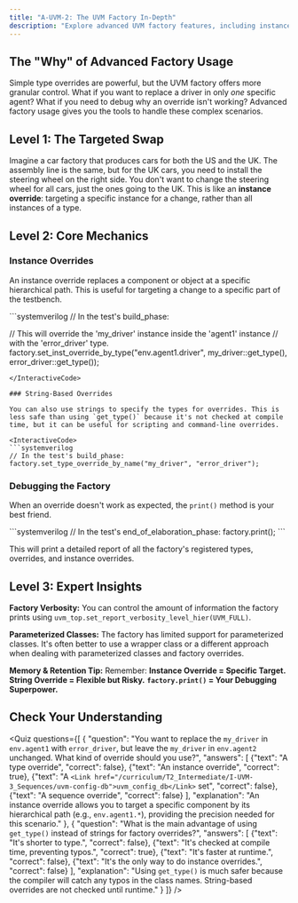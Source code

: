 ```yaml
---
title: "A-UVM-2: The UVM Factory In-Depth"
description: "Explore advanced UVM factory features, including instance overrides, string-based overrides, and debugging techniques."
---
```



## The "Why" of Advanced Factory Usage

Simple type overrides are powerful, but the UVM factory offers more granular control. What if you want to replace a driver in only *one* specific agent? What if you need to debug why an override isn't working? Advanced factory usage gives you the tools to handle these complex scenarios.

## Level 1: The Targeted Swap

Imagine a car factory that produces cars for both the US and the UK. The assembly line is the same, but for the UK cars, you need to install the steering wheel on the right side. You don't want to change the steering wheel for all cars, just the ones going to the UK. This is like an **instance override**: targeting a specific instance for a change, rather than all instances of a type.

## Level 2: Core Mechanics

### Instance Overrides

An instance override replaces a component or object at a specific hierarchical path. This is useful for targeting a change to a specific part of the testbench.

<InteractiveCode>
```systemverilog
// In the test's build_phase:

// This will override the 'my_driver' instance inside the 'agent1' instance
// with the 'error_driver' type.
factory.set_inst_override_by_type("env.agent1.driver",
                                  my_driver::get_type(),
                                  error_driver::get_type());
```
</InteractiveCode>

### String-Based Overrides

You can also use strings to specify the types for overrides. This is less safe than using `get_type()` because it's not checked at compile time, but it can be useful for scripting and command-line overrides.

<InteractiveCode>
```systemverilog
// In the test's build_phase:
factory.set_type_override_by_name("my_driver", "error_driver");
```
</InteractiveCode>

### Debugging the Factory

When an override doesn't work as expected, the `print()` method is your best friend.

<InteractiveCode>
```systemverilog
// In the test's end_of_elaboration_phase:
factory.print();
```
</InteractiveCode>

This will print a detailed report of all the factory's registered types, overrides, and instance overrides.

## Level 3: Expert Insights

**Factory Verbosity:** You can control the amount of information the factory prints using `uvm_top.set_report_verbosity_level_hier(UVM_FULL)`.

**Parameterized Classes:** The factory has limited support for parameterized classes. It's often better to use a wrapper class or a different approach when dealing with parameterized classes and factory overrides.

**Memory & Retention Tip:** Remember: **Instance Override = Specific Target.** **String Override = Flexible but Risky.** **`factory.print()` = Your Debugging Superpower.**

## Check Your Understanding

<Quiz questions={[
    {
      "question": "You want to replace the `my_driver` in `env.agent1` with `error_driver`, but leave the `my_driver` in `env.agent2` unchanged. What kind of override should you use?",
      "answers": [
        {"text": "A type override", "correct": false},
        {"text": "An instance override", "correct": true},
        {"text": "A `<Link href="/curriculum/T2_Intermediate/I-UVM-3_Sequences/uvm-config-db">uvm_config_db</Link>` set", "correct": false},
        {"text": "A sequence override", "correct": false}
      ],
      "explanation": "An instance override allows you to target a specific component by its hierarchical path (e.g., `env.agent1.*`), providing the precision needed for this scenario."
    },
    {
      "question": "What is the main advantage of using `get_type()` instead of strings for factory overrides?",
      "answers": [
        {"text": "It's shorter to type.", "correct": false},
        {"text": "It's checked at compile time, preventing typos.", "correct": true},
        {"text": "It's faster at runtime.", "correct": false},
        {"text": "It's the only way to do instance overrides.", "correct": false}
      ],
      "explanation": "Using `get_type()` is much safer because the compiler will catch any typos in the class names. String-based overrides are not checked until runtime."
    }
  ]} />
